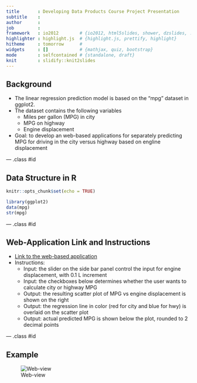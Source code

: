 ```yaml
---
title       : Developing Data Products Course Project Presentation
subtitle    : 
author      :
job         : 
framework   : io2012        # {io2012, html5slides, shower, dzslides, ...}
highlighter : highlight.js  # {highlight.js, prettify, highlight}
hitheme     : tomorrow      # 
widgets     : []            # {mathjax, quiz, bootstrap}
mode        : selfcontained # {standalone, draft}
knit        : slidify::knit2slides
---
```


## Background

* The linear regression prediction model is based on the "mpg" dataset in ggplot2.
* The dataset contains the following variables
    + Miles per gallon (MPG) in city
    + MPG on highway
    + Engine displacement
* Goal: to develop an web-based applications for separately predicting MPG for driving in the city versus highway based on engline displacement

--- .class #id 

## Data Structure in R

```r
knitr::opts_chunk$set(echo = TRUE)
```

```r
library(ggplot2)
data(mpg)
str(mpg)
```

--- .class #id 

## Web-Application Link and Instructions

* [Link to the web-based application](https://cwangm.shinyapps.io/course_project/)
* Instructions:
    + Input: the slider on the side bar panel control the input for engine displacement, with 0.1 L increment
    + Input: the checkboxes below determines whether the user wants to calculate city or highway MPG
    + Output: the resulting scatter plot of MPG vs engine displacement is shown on the right
    + Output: the regression line in color (red for city and blue for hwy) is overlaid on the scatter plot
    + Output: actual predicted MPG is shown below the plot, rounded to 2 decimal points


--- .class #id 


## Example

![Web-view](example.png)
